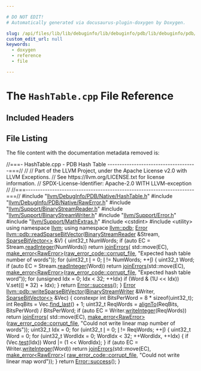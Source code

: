 ```yaml
---

# DO NOT EDIT!
# Automatically generated via docusaurus-plugin-doxygen by Doxygen.

slug: /api/files/lib/lib/debuginfo/lib/debuginfo/pdb/lib/debuginfo/pdb/native/hashtable-cpp
custom_edit_url: null
keywords:
  - doxygen
  - reference
  - file

---
```





# The `HashTable.cpp` File Reference

<DoxygenPage pluginConfig={pluginConfig}>



## Included Headers

<IncludesList>
<IncludesListItem
  filePath="llvm/DebugInfo/PDB/Native/HashTable.h"
  permalink="/docs/api/files/include/include/llvm/include/llvm/debuginfo/include/llvm/debuginfo/pdb/include/llvm/debuginfo/pdb/native/hashtable-h"
  isLocal="true" />
<IncludesListItem
  filePath="llvm/DebugInfo/PDB/Native/RawError.h"
  permalink="/docs/api/files/include/include/llvm/include/llvm/debuginfo/include/llvm/debuginfo/pdb/include/llvm/debuginfo/pdb/native/rawerror-h"
  isLocal="true" />
<IncludesListItem
  filePath="llvm/Support/BinaryStreamReader.h"
  permalink="/docs/api/files/include/include/llvm/include/llvm/support/binarystreamreader-h"
  isLocal="true" />
<IncludesListItem
  filePath="llvm/Support/BinaryStreamWriter.h"
  permalink="/docs/api/files/include/include/llvm/include/llvm/support/binarystreamwriter-h"
  isLocal="true" />
<IncludesListItem
  filePath="llvm/Support/Error.h"
  permalink="/docs/api/files/include/include/llvm/include/llvm/support/error-h"
  isLocal="true" />
<IncludesListItem
  filePath="llvm/Support/MathExtras.h"
  permalink="/docs/api/files/include/include/llvm/include/llvm/support/mathextras-h"
  isLocal="true" />
<IncludesListItem
  filePath="cstdint"
  permalink=""
  isLocal="false" />
<IncludesListItem
  filePath="utility"
  permalink=""
  isLocal="false" />
</IncludesList>


## File Listing

The file content with the documentation metadata removed is:

<ProgramListing>

<Link id="l00001" /><CodeLine lineNumber="1"><span class="doxyHighlightComment">//===- HashTable.cpp - PDB Hash Table -------------------------------------===//</span></CodeLine>
<Link id="l00002" /><CodeLine lineNumber="2"><span class="doxyHighlightComment">//</span></CodeLine>
<Link id="l00003" /><CodeLine lineNumber="3"><span class="doxyHighlightComment">// Part of the LLVM Project, under the Apache License v2.0 with LLVM Exceptions.</span></CodeLine>
<Link id="l00004" /><CodeLine lineNumber="4"><span class="doxyHighlightComment">// See https://llvm.org/LICENSE.txt for license information.</span></CodeLine>
<Link id="l00005" /><CodeLine lineNumber="5"><span class="doxyHighlightComment">// SPDX-License-Identifier: Apache-2.0 WITH LLVM-exception</span></CodeLine>
<Link id="l00006" /><CodeLine lineNumber="6"><span class="doxyHighlightComment">//</span></CodeLine>
<Link id="l00007" /><CodeLine lineNumber="7"><span class="doxyHighlightComment">//===----------------------------------------------------------------------===//</span></CodeLine>
<Link id="l00008" /><CodeLine lineNumber="8"></CodeLine>
<Link id="l00009" /><CodeLine lineNumber="9"><span class="doxyHighlightPreprocessor">#include &quot;<a href="/docs/api/files/include/include/llvm/include/llvm/debuginfo/include/llvm/debuginfo/pdb/include/llvm/debuginfo/pdb/native/hashtable-h">llvm/DebugInfo/PDB/Native/HashTable.h</a>&quot;</span></CodeLine>
<Link id="l00010" /><CodeLine lineNumber="10"><span class="doxyHighlightPreprocessor">#include &quot;<a href="/docs/api/files/include/include/llvm/include/llvm/debuginfo/include/llvm/debuginfo/pdb/include/llvm/debuginfo/pdb/native/rawerror-h">llvm/DebugInfo/PDB/Native/RawError.h</a>&quot;</span></CodeLine>
<Link id="l00011" /><CodeLine lineNumber="11"><span class="doxyHighlightPreprocessor">#include &quot;<a href="/docs/api/files/include/include/llvm/include/llvm/support/binarystreamreader-h">llvm/Support/BinaryStreamReader.h</a>&quot;</span></CodeLine>
<Link id="l00012" /><CodeLine lineNumber="12"><span class="doxyHighlightPreprocessor">#include &quot;<a href="/docs/api/files/include/include/llvm/include/llvm/support/binarystreamwriter-h">llvm/Support/BinaryStreamWriter.h</a>&quot;</span></CodeLine>
<Link id="l00013" /><CodeLine lineNumber="13"><span class="doxyHighlightPreprocessor">#include &quot;<a href="/docs/api/files/include/include/llvm/include/llvm/support/error-h">llvm/Support/Error.h</a>&quot;</span></CodeLine>
<Link id="l00014" /><CodeLine lineNumber="14"><span class="doxyHighlightPreprocessor">#include &quot;<a href="/docs/api/files/include/include/llvm/include/llvm/support/mathextras-h">llvm/Support/MathExtras.h</a>&quot;</span></CodeLine>
<Link id="l00015" /><CodeLine lineNumber="15"><span class="doxyHighlightPreprocessor">#include &lt;cstdint&gt;</span></CodeLine>
<Link id="l00016" /><CodeLine lineNumber="16"><span class="doxyHighlightPreprocessor">#include &lt;utility&gt;</span></CodeLine>
<Link id="l00017" /><CodeLine lineNumber="17"></CodeLine>
<Link id="l00018" /><CodeLine lineNumber="18"><span class="doxyHighlightKeyword">using namespace </span><span class="doxyHighlight"><a href="/docs/api/namespaces/llvm">llvm</a>;</span></CodeLine>
<Link id="l00019" /><CodeLine lineNumber="19"><span class="doxyHighlightKeyword">using namespace </span><span class="doxyHighlight"><a href="/docs/api/namespaces/llvm/pdb">llvm::pdb</a>;</span></CodeLine>
<Link id="l00020" /><CodeLine lineNumber="20"></CodeLine>
<Link id="l00021" /><CodeLine lineNumber="21" lineLink="/docs/api/namespaces/llvm/pdb/#abb261b1e80159e16ee57e79ed2d77494"><span class="doxyHighlight"><a href="/docs/api/classes/llvm/error">Error</a> <a href="/docs/api/namespaces/llvm/pdb/#abb261b1e80159e16ee57e79ed2d77494">llvm::pdb::readSparseBitVector</a>(<a href="/docs/api/classes/llvm/binarystreamreader">BinaryStreamReader</a> &amp;Stream,</span></CodeLine>
<Link id="l00022" /><CodeLine lineNumber="22"><span class="doxyHighlight">                                     <a href="/docs/api/classes/llvm/sparsebitvector">SparseBitVector&lt;&gt;</a> &amp;V) &#123;</span></CodeLine>
<Link id="l00023" /><CodeLine lineNumber="23"><span class="doxyHighlight">  uint32&#95;t NumWords;</span></CodeLine>
<Link id="l00024" /><CodeLine lineNumber="24"><span class="doxyHighlight">  </span><span class="doxyHighlightKeywordFlow">if</span><span class="doxyHighlight"> (</span><span class="doxyHighlightKeyword">auto</span><span class="doxyHighlight"> EC = Stream.<a href="/docs/api/classes/llvm/binarystreamreader/#a6bb348b0b716cb9d060ecaef7a49dcc6">readInteger</a>(NumWords))</span></CodeLine>
<Link id="l00025" /><CodeLine lineNumber="25"><span class="doxyHighlight">    </span><span class="doxyHighlightKeywordFlow">return</span><span class="doxyHighlight"> <a href="/docs/api/namespaces/llvm/#a71210b99d2ef87236d8505c1771a7ab1">joinErrors</a>(</span></CodeLine>
<Link id="l00026" /><CodeLine lineNumber="26"><span class="doxyHighlight">        std::move(EC),</span></CodeLine>
<Link id="l00027" /><CodeLine lineNumber="27"><span class="doxyHighlight">        <a href="/docs/api/namespaces/llvm/#a9999bd897fc8a1648bd69b36fee2d357">make&#95;error&lt;RawError&gt;</a>(<a href="/docs/api/namespaces/llvm/pdb/#a573bcbbea76b4d72b33de1e392cc14aea8c4fdeb9f0256322a364cd1347a6ffd6">raw&#95;error&#95;code::corrupt&#95;file</a>,</span></CodeLine>
<Link id="l00028" /><CodeLine lineNumber="28"><span class="doxyHighlight">                             </span><span class="doxyHighlightStringLiteral">&quot;Expected hash table number of words&quot;</span><span class="doxyHighlight">));</span></CodeLine>
<Link id="l00029" /><CodeLine lineNumber="29"></CodeLine>
<Link id="l00030" /><CodeLine lineNumber="30"><span class="doxyHighlight">  </span><span class="doxyHighlightKeywordFlow">for</span><span class="doxyHighlight"> (uint32&#95;t <a href="/docs/api/files/lib/lib/support/md5-cpp/#ac0eafdc9ee161b71e7af98af736952fd">I</a> = 0; <a href="/docs/api/files/lib/lib/support/md5-cpp/#ac0eafdc9ee161b71e7af98af736952fd">I</a> != NumWords; ++<a href="/docs/api/files/lib/lib/support/md5-cpp/#ac0eafdc9ee161b71e7af98af736952fd">I</a>) &#123;</span></CodeLine>
<Link id="l00031" /><CodeLine lineNumber="31"><span class="doxyHighlight">    uint32&#95;t Word;</span></CodeLine>
<Link id="l00032" /><CodeLine lineNumber="32"><span class="doxyHighlight">    </span><span class="doxyHighlightKeywordFlow">if</span><span class="doxyHighlight"> (</span><span class="doxyHighlightKeyword">auto</span><span class="doxyHighlight"> EC = Stream.<a href="/docs/api/classes/llvm/binarystreamreader/#a6bb348b0b716cb9d060ecaef7a49dcc6">readInteger</a>(Word))</span></CodeLine>
<Link id="l00033" /><CodeLine lineNumber="33"><span class="doxyHighlight">      </span><span class="doxyHighlightKeywordFlow">return</span><span class="doxyHighlight"> <a href="/docs/api/namespaces/llvm/#a71210b99d2ef87236d8505c1771a7ab1">joinErrors</a>(std::move(EC),</span></CodeLine>
<Link id="l00034" /><CodeLine lineNumber="34"><span class="doxyHighlight">                        <a href="/docs/api/namespaces/llvm/#a9999bd897fc8a1648bd69b36fee2d357">make&#95;error&lt;RawError&gt;</a>(<a href="/docs/api/namespaces/llvm/pdb/#a573bcbbea76b4d72b33de1e392cc14aea8c4fdeb9f0256322a364cd1347a6ffd6">raw&#95;error&#95;code::corrupt&#95;file</a>,</span></CodeLine>
<Link id="l00035" /><CodeLine lineNumber="35"><span class="doxyHighlight">                                             </span><span class="doxyHighlightStringLiteral">&quot;Expected hash table word&quot;</span><span class="doxyHighlight">));</span></CodeLine>
<Link id="l00036" /><CodeLine lineNumber="36"><span class="doxyHighlight">    </span><span class="doxyHighlightKeywordFlow">for</span><span class="doxyHighlight"> (</span><span class="doxyHighlightKeywordType">unsigned</span><span class="doxyHighlight"> Idx = 0; Idx &lt; 32; ++Idx)</span></CodeLine>
<Link id="l00037" /><CodeLine lineNumber="37"><span class="doxyHighlight">      </span><span class="doxyHighlightKeywordFlow">if</span><span class="doxyHighlight"> (Word &amp; (1U &lt;&lt; Idx))</span></CodeLine>
<Link id="l00038" /><CodeLine lineNumber="38"><span class="doxyHighlight">        V.set((<a href="/docs/api/files/lib/lib/support/md5-cpp/#ac0eafdc9ee161b71e7af98af736952fd">I</a> &#42; 32) + Idx);</span></CodeLine>
<Link id="l00039" /><CodeLine lineNumber="39"><span class="doxyHighlight">  &#125;</span></CodeLine>
<Link id="l00040" /><CodeLine lineNumber="40"><span class="doxyHighlight">  </span><span class="doxyHighlightKeywordFlow">return</span><span class="doxyHighlight"> <a href="/docs/api/classes/llvm/error/#a4dfd0813c3d0e0a30439b5a3e9196b59">Error::success</a>();</span></CodeLine>
<Link id="l00041" /><CodeLine lineNumber="41"><span class="doxyHighlight">&#125;</span></CodeLine>
<Link id="l00042" /><CodeLine lineNumber="42"></CodeLine>
<Link id="l00043" /><CodeLine lineNumber="43" lineLink="/docs/api/namespaces/llvm/pdb/#ae05f3870c8f629c981951b96ccbee160"><span class="doxyHighlight"><a href="/docs/api/classes/llvm/error">Error</a> <a href="/docs/api/namespaces/llvm/pdb/#ae05f3870c8f629c981951b96ccbee160">llvm::pdb::writeSparseBitVector</a>(<a href="/docs/api/classes/llvm/binarystreamwriter">BinaryStreamWriter</a> &amp;Writer,</span></CodeLine>
<Link id="l00044" /><CodeLine lineNumber="44"><span class="doxyHighlight">                                      <a href="/docs/api/classes/llvm/sparsebitvector">SparseBitVector&lt;&gt;</a> &amp;Vec) &#123;</span></CodeLine>
<Link id="l00045" /><CodeLine lineNumber="45"><span class="doxyHighlight">  </span><span class="doxyHighlightKeyword">constexpr</span><span class="doxyHighlight"> </span><span class="doxyHighlightKeywordType">int</span><span class="doxyHighlight"> BitsPerWord = 8 &#42; </span><span class="doxyHighlightKeyword">sizeof</span><span class="doxyHighlight">(uint32&#95;t);</span></CodeLine>
<Link id="l00046" /><CodeLine lineNumber="46"></CodeLine>
<Link id="l00047" /><CodeLine lineNumber="47"><span class="doxyHighlight">  </span><span class="doxyHighlightKeywordType">int</span><span class="doxyHighlight"> ReqBits = Vec.<a href="/docs/api/classes/llvm/sparsebitvector/#ae6b79da0bfc56410b52305988c792b4c">find&#95;last</a>() + 1;</span></CodeLine>
<Link id="l00048" /><CodeLine lineNumber="48"><span class="doxyHighlight">  uint32&#95;t ReqWords = <a href="/docs/api/namespaces/llvm/#ab102f0f12dd38aeea5906b1d80c792ff">alignTo</a>(ReqBits, BitsPerWord) / BitsPerWord;</span></CodeLine>
<Link id="l00049" /><CodeLine lineNumber="49"><span class="doxyHighlight">  </span><span class="doxyHighlightKeywordFlow">if</span><span class="doxyHighlight"> (</span><span class="doxyHighlightKeyword">auto</span><span class="doxyHighlight"> EC = Writer.<a href="/docs/api/classes/llvm/binarystreamwriter/#a344647bc1c4a4b53334296eba145d408">writeInteger</a>(ReqWords))</span></CodeLine>
<Link id="l00050" /><CodeLine lineNumber="50"><span class="doxyHighlight">    </span><span class="doxyHighlightKeywordFlow">return</span><span class="doxyHighlight"> <a href="/docs/api/namespaces/llvm/#a71210b99d2ef87236d8505c1771a7ab1">joinErrors</a>(</span></CodeLine>
<Link id="l00051" /><CodeLine lineNumber="51"><span class="doxyHighlight">        std::move(EC),</span></CodeLine>
<Link id="l00052" /><CodeLine lineNumber="52"><span class="doxyHighlight">        <a href="/docs/api/namespaces/llvm/#a9999bd897fc8a1648bd69b36fee2d357">make&#95;error&lt;RawError&gt;</a>(<a href="/docs/api/namespaces/llvm/pdb/#a573bcbbea76b4d72b33de1e392cc14aea8c4fdeb9f0256322a364cd1347a6ffd6">raw&#95;error&#95;code::corrupt&#95;file</a>,</span></CodeLine>
<Link id="l00053" /><CodeLine lineNumber="53"><span class="doxyHighlight">                             </span><span class="doxyHighlightStringLiteral">&quot;Could not write linear map number of words&quot;</span><span class="doxyHighlight">));</span></CodeLine>
<Link id="l00054" /><CodeLine lineNumber="54"></CodeLine>
<Link id="l00055" /><CodeLine lineNumber="55"><span class="doxyHighlight">  uint32&#95;t Idx = 0;</span></CodeLine>
<Link id="l00056" /><CodeLine lineNumber="56"><span class="doxyHighlight">  </span><span class="doxyHighlightKeywordFlow">for</span><span class="doxyHighlight"> (uint32&#95;t <a href="/docs/api/files/lib/lib/support/md5-cpp/#ac0eafdc9ee161b71e7af98af736952fd">I</a> = 0; <a href="/docs/api/files/lib/lib/support/md5-cpp/#ac0eafdc9ee161b71e7af98af736952fd">I</a> != ReqWords; ++<a href="/docs/api/files/lib/lib/support/md5-cpp/#ac0eafdc9ee161b71e7af98af736952fd">I</a>) &#123;</span></CodeLine>
<Link id="l00057" /><CodeLine lineNumber="57"><span class="doxyHighlight">    uint32&#95;t Word = 0;</span></CodeLine>
<Link id="l00058" /><CodeLine lineNumber="58"><span class="doxyHighlight">    </span><span class="doxyHighlightKeywordFlow">for</span><span class="doxyHighlight"> (uint32&#95;t WordIdx = 0; WordIdx &lt; 32; ++WordIdx, ++Idx) &#123;</span></CodeLine>
<Link id="l00059" /><CodeLine lineNumber="59"><span class="doxyHighlight">      </span><span class="doxyHighlightKeywordFlow">if</span><span class="doxyHighlight"> (Vec.<a href="/docs/api/classes/llvm/sparsebitvector/#aaa2827e67554a0b81f693dc61a3a40b5">test</a>(Idx))</span></CodeLine>
<Link id="l00060" /><CodeLine lineNumber="60"><span class="doxyHighlight">        Word |= (1 &lt;&lt; WordIdx);</span></CodeLine>
<Link id="l00061" /><CodeLine lineNumber="61"><span class="doxyHighlight">    &#125;</span></CodeLine>
<Link id="l00062" /><CodeLine lineNumber="62"><span class="doxyHighlight">    </span><span class="doxyHighlightKeywordFlow">if</span><span class="doxyHighlight"> (</span><span class="doxyHighlightKeyword">auto</span><span class="doxyHighlight"> EC = Writer.<a href="/docs/api/classes/llvm/binarystreamwriter/#a344647bc1c4a4b53334296eba145d408">writeInteger</a>(Word))</span></CodeLine>
<Link id="l00063" /><CodeLine lineNumber="63"><span class="doxyHighlight">      </span><span class="doxyHighlightKeywordFlow">return</span><span class="doxyHighlight"> <a href="/docs/api/namespaces/llvm/#a71210b99d2ef87236d8505c1771a7ab1">joinErrors</a>(std::move(EC), <a href="/docs/api/namespaces/llvm/#a9999bd897fc8a1648bd69b36fee2d357">make&#95;error&lt;RawError&gt;</a>(</span></CodeLine>
<Link id="l00064" /><CodeLine lineNumber="64"><span class="doxyHighlight">                                           <a href="/docs/api/namespaces/llvm/pdb/#a573bcbbea76b4d72b33de1e392cc14aea8c4fdeb9f0256322a364cd1347a6ffd6">raw&#95;error&#95;code::corrupt&#95;file</a>,</span></CodeLine>
<Link id="l00065" /><CodeLine lineNumber="65"><span class="doxyHighlight">                                           </span><span class="doxyHighlightStringLiteral">&quot;Could not write linear map word&quot;</span><span class="doxyHighlight">));</span></CodeLine>
<Link id="l00066" /><CodeLine lineNumber="66"><span class="doxyHighlight">  &#125;</span></CodeLine>
<Link id="l00067" /><CodeLine lineNumber="67"><span class="doxyHighlight">  </span><span class="doxyHighlightKeywordFlow">return</span><span class="doxyHighlight"> <a href="/docs/api/classes/llvm/error/#a4dfd0813c3d0e0a30439b5a3e9196b59">Error::success</a>();</span></CodeLine>
<Link id="l00068" /><CodeLine lineNumber="68"><span class="doxyHighlight">&#125;</span></CodeLine>

</ProgramListing>


</DoxygenPage>

